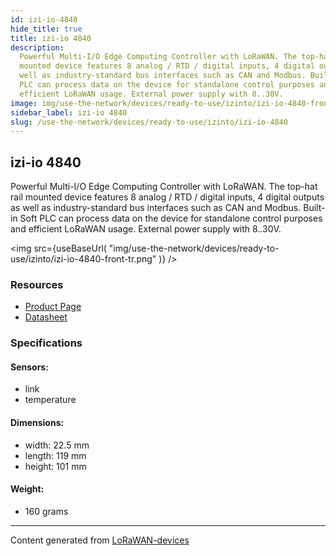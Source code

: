 ```yaml
---
id: izi-io-4840
hide_title: true
title: izi-io 4840
description:
  Powerful Multi-I/O Edge Computing Controller with LoRaWAN. The top-hat rail
  mounted device features 8 analog / RTD / digital inputs, 4 digital outputs as
  well as industry-standard bus interfaces such as CAN and Modbus. Built-in Soft
  PLC can process data on the device for standalone control purposes and
  efficient LoRaWAN usage. External power supply with 8..30V.
image: img/use-the-network/devices/ready-to-use/izinto/izi-io-4840-front-tr.png
sidebar_label: izi-io 4840
slug: /use-the-network/devices/ready-to-use/izinto/izi-io-4840
---
```



## izi-io 4840

Powerful Multi-I/O Edge Computing Controller with LoRaWAN. The top-hat rail
mounted device features 8 analog / RTD / digital inputs, 4 digital outputs as
well as industry-standard bus interfaces such as CAN and Modbus. Built-in Soft
PLC can process data on the device for standalone control purposes and efficient
LoRaWAN usage. External power supply with 8..30V.

<img
  src={useBaseUrl(
    "img/use-the-network/devices/ready-to-use/izinto/izi-io-4840-front-tr.png"
  )}
/>

### Resources

- [Product Page](https://www.izinto.online/izi-io/)
- [Datasheet](https://www.izinto.online/wp-content/uploads/2020/01/izi-io-Datenblatt.pdf)

### Specifications

#### Sensors:

- link
- temperature

#### Dimensions:

- width: 22.5 mm
- length: 119 mm
- height: 101 mm

#### Weight:

- 160 grams

---

Content generated from
[LoRaWAN-devices](https://github.com/TheThingsNetwork/lorawan-devices)
